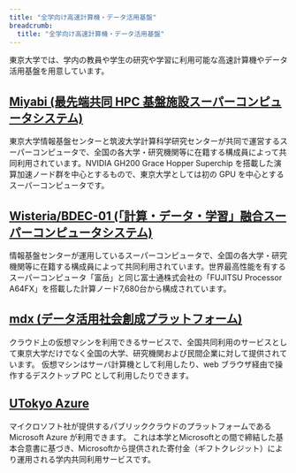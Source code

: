 ```yaml
---
title: "全学向け高速計算機・データ活用基盤"
breadcrumb:
  title: "全学向け高速計算機・データ活用基盤"
---
```


東京大学では、学内の教員や学生の研究や学習に利用可能な高速計算機やデータ活用基盤を用意しています。

## [Miyabi (最先端共同 HPC 基盤施設スーパーコンピュータシステム)](https://www.cc.u-tokyo.ac.jp/supercomputer/miyabi/service/)

東京大学情報基盤センターと筑波大学計算科学研究センターが共同で運営するスーパーコンピュータで、全国の各大学・研究機関等に在籍する構成員によって共同利用されています。NVIDIA GH200 Grace Hopper Superchip を搭載した演算加速ノード群を中心とするもので、東京大学としては初の GPU を中心とするスーパーコンピュータです。

## [Wisteria/BDEC-01 (「計算・データ・学習」融合スーパーコンピュータシステム)](https://www.cc.u-tokyo.ac.jp/supercomputer/wisteria/service/)

情報基盤センターが運用しているスーパーコンピュータで、全国の各大学・研究機関等に在籍する構成員によって共同利用されています。世界最高性能を有するスーパーコンピュータ「富岳」と同じ富士通株式会社の「FUJITSU Processor A64FX」を搭載した計算ノード7,680台から構成されています。

## [mdx (データ活用社会創成プラットフォーム)](/research_computing/mdx)

クラウド上の仮想マシンを利用できるサービスで、全国共同利用のサービスとして東京大学だけでなく全国の大学、研究機関および民間企業に対して提供されています。
仮想マシンはサーバ計算機として利用したり、web ブラウザ経由で操作するデスクトップ PC として利用したりできます。

## [UTokyo Azure](/research_computing/utokyo_azure)

マイクロソフト社が提供するパブリッククラウドのプラットフォームである Microsoft Azure が利用できます。
これは本学とMicrosoftとの間で締結した基本合意書に基づき、Microsoftから提供された寄付金（ギフトクレジット）により運用される学内共同利用サービスです。
